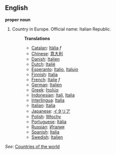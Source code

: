 ==English==

'''proper noun'''

# Country in Europe. Official name: Italian Republic.
#:'''Translations'''
#:*[[Catalan]]: [[Itàlia]] ''f''
#:*[[Chinese]]: [[意大利]]
#:*[[Danish]]: [[Italien]]
#:*[[Dutch]]: [[Italië]]
#:*[[Esperanto]]: [[Italio]], [[Italujo]]
#:*[[Finnish]]: [[Italia]]
#:*[[French]]: [[Italie]] ''f''
#:*[[German]]: [[Italien]]
#:*[[Greek]]: [[Ιταλία]]
#:*[[Indonesian]]: [[Itali]], [[Italia]]
#:*[[Interlingua]]: [[Italia]]
#:*[[Italian]]: [[Italia]]
#:*[[Japanese]]: [[イタリア]]
#:*[[Polish]]: [[Włochy]]
#:*[[Portuguese]]: [[Itália]]
#:*[[Russian]]: [[Италия]]
#:*[[Spanish]]: [[Italia]]
#:*[[Swedish]]: [[Italien]]

''See'': [[Countries of the world]]